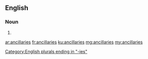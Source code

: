 ==English==

===Noun===
{{head|en|plural}}

# {{plural of|ancillary|lang=en}}

[[Category:English plurals ending in "-ies"]]

[[ar:ancillaries]]
[[fr:ancillaries]]
[[ku:ancillaries]]
[[mg:ancillaries]]
[[my:ancillaries]]